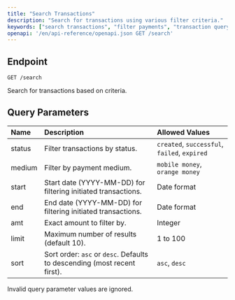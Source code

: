 ```yaml
---
title: "Search Transactions"
description: "Search for transactions using various filter criteria."
keywords: ["search transactions", "filter payments", "transaction query", "fapshi search", "payment API"]
openapi: '/en/api-reference/openapi.json GET /search'
---
```


## Endpoint

`GET /search`

Search for transactions based on criteria.

## Query Parameters

| Name   | Description                                                          | Allowed Values                              |
|:-------|:---------------------------------------------------------------------|:--------------------------------------------|
| status | Filter transactions by status.                                       | `created`, `successful`, `failed`, `expired` |
| medium | Filter by payment medium.                                            | `mobile money`, `orange money`    |
| start  | Start date (YYYY-MM-DD) for filtering initiated transactions.         | Date format                                |
| end    | End date (YYYY-MM-DD) for filtering initiated transactions.           | Date format                                |
| amt    | Exact amount to filter by.                                           | Integer                                    |
| limit  | Maximum number of results (default 10).                             | 1 to 100                                   |
| sort   | Sort order: `asc` or `desc`. Defaults to descending (most recent first). | `asc`, `desc`                              |

<Note>Invalid query parameter values are ignored.</Note>
